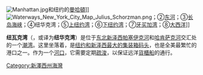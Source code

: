 {{For|[[南乔治亚岛|南乔治亚岛]]的一个海湾|纽瓦克湾 (南极洲)}}

[[File:Manhattan.jpg|thumb]]和纽约的[[曼哈頓|曼哈頓]]]]
[[File:Waterways_New_York_City_Map_Julius_Schorzman.png|thumb]]；②[[东河_(紐約市)|东河]]；③[[长岛海峡|长岛海峡]]；④纽华克湾；⑤[[上纽约湾|上纽约湾]]；⑥[[下纽约湾|下纽约湾]]；⑦[[牙买加湾|牙买加湾]]；⑧[[大西洋|大西洋]]]]

'''纽瓦克湾'''（{{lang-en|Newark Bay}}，或译为'''纽华克湾'''）是位于[[门户地区|东北新泽西]][[帕塞伊克河|帕塞伊克河]]和[[哈肯萨克河|哈肯萨克河]]交汇处的一个[[潮汐|潮]][[海湾|湾]]。这里坐落着{{le|纽华克港-伊丽莎白航运码头|Port Newark-Elizabeth Marine Terminal}}，是[[纽约和新泽西港|纽约和新泽西最大的]][[集装箱码头|集装箱码头]]，也是全美最繁忙的港口之一。作为一个[[河口|河口]]，它需要定期[[疏浚|疏浚]]，以保证远洋[[貨櫃船|貨櫃船]]的通行。

[[Category:新澤西州海灣|Category:新澤西州海灣]]
